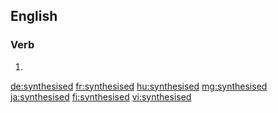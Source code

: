 ==English==

===Verb===
{{head|en|verb form}}

# {{en-past of|synthesise}}

[[de:synthesised]]
[[fr:synthesised]]
[[hu:synthesised]]
[[mg:synthesised]]
[[ja:synthesised]]
[[fi:synthesised]]
[[vi:synthesised]]